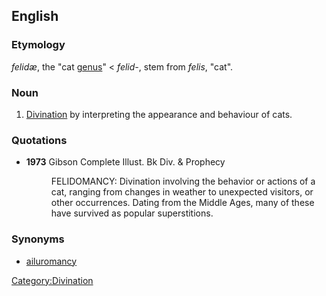 ==English==

===Etymology===
{{etyl|NL.}} ''felidæ'', the "cat [[genus]]" < {{etyl|la}} ''felid-'', stem from ''felis'', "cat".

===Noun===
{{en-noun|-}}

# [[divination|Divination]] by interpreting the appearance and behaviour of cats.

===Quotations===
* '''1973''' Gibson Complete Illust. Bk Div. & Prophecy
*: FELIDOMANCY: Divination involving the behavior or actions of a cat, ranging from changes in weather to unexpected visitors, or other occurrences. Dating from the Middle Ages, many of these have survived as popular superstitions.

===Synonyms===
* [[ailuromancy]]

[[Category:Divination]]